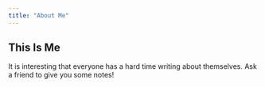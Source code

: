 ```yaml
---
title: "About Me"
---
```

## This Is Me

It is interesting that everyone has a hard time writing about themselves. Ask a friend to give you some notes!
